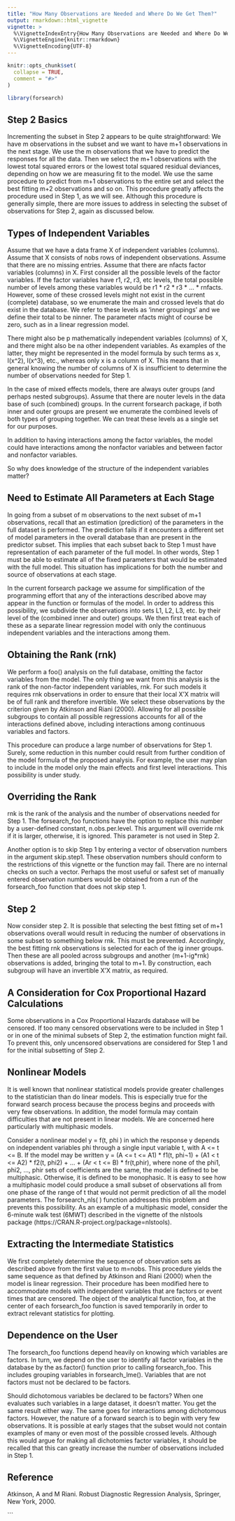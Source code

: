 ---
title: "How Many Observations are Needed and Where Do We Get Them?"
output: rmarkdown::html_vignette
vignette: >
  %\VignetteIndexEntry{How Many Observations are Needed and Where Do We Get Them?}
  %\VignetteEngine{knitr::rmarkdown}
  %\VignetteEncoding{UTF-8}
---

```{r, include = FALSE}
knitr::opts_chunk$set(
  collapse = TRUE,
  comment = "#>"
)
```

```{r setup}
library(forsearch)
```
## Step 2 Basics
Incrementing the subset in Step 2 appears to be quite straightforward:  We have m observations in the subset and we want to have m+1 observations in the next stage. We use the m observations that we have to predict the responses for all the data. Then we select the m+1 observations with the lowest total squared errors or the lowest total squared residual deviances, depending on how we are measuring fit to the model. We use the same procedure to predict from m+1 observations to the entire set and select the best fitting m+2 observations and so on. This procedure greatly affects the procedure used in Step 1, as we will see. Although this procedure is generally simple, there are more issues to address in selecting the subset of observations for Step 2, again as discussed below.

## Types of Independent Variables
Assume that we have a data frame X of independent variables (columns). Assume that X consists of nobs rows of independent observations. Assume that there are no missing entries. Assume that there are nfacts factor variables (columns) in X. First consider all the possible levels of the factor variables. If the factor variables have r1, r2, r3, etc levels, the total possible number of levels among these variables would be r1 * r2 * r3 * … * rnfacts. However, some of these crossed levels might not exist in the current (complete) database, so we enumerate the main and crossed levels that do exist in the database. We refer to these levels as ‘inner groupings’ and we define their total to be ninner. The parameter nfacts might of course be zero, such as in a linear regression model. 

There might also be p mathematically independent variables (columns) of X, and there might also be na other independent variables. As examples of the latter, they might be represented in the model formula by such terms as x, I(x^2), I(x^3), etc., whereas only x is a column of X. This means that in general knowing the number of columns of X is insufficient to determine the number of observations needed for Step 1.

In the case of mixed effects models, there are always outer groups (and perhaps nested subgroups). Assume that there are nouter levels in the data base of such (combined) groups. In the current forsearch package, if both inner and outer groups are present we enumerate the combined levels of both types of grouping together. We can treat these levels as a single set for our purposes.

In addition to having interactions among the factor variables, the model could have interactions among the nonfactor variables and between factor and nonfactor variables. 

So why does knowledge of the structure of the independent variables matter? 

## Need to Estimate All Parameters at Each Stage
In going from a subset of m observations to the next subset of m+1 observations, recall that an estimation (prediction) of the parameters in the full dataset is performed. The prediction fails if it encounters a different set of model parameters in the overall database than are present in the predictor subset. This implies that each subset back to Step 1 must have representation of each parameter of the full model. In other words, Step 1 must be able to estimate all of the fixed parameters that would be estimated with the full model. This situation has implications for both the number and source of observations at each stage. 

In the current forsearch package we assume for simplification of the programming effort that any of the interactions described above may appear in the function or formulas of the model. In order to address this possibility, we subdivide the observations into sets L1, L2, L3, etc. by their level of the (combined inner and outer) groups. We then first treat each of these as a separate linear regression model with only the continuous independent variables and the interactions among them. 

## Obtaining the Rank (rnk)
We perform a foo() analysis on the full database, omitting the factor variables from the model. The only thing we want from this analysis is the rank of the non-factor independent variables, rnk. For such models it requires rnk observations in order to ensure that their local X’X matrix will be of full rank and therefore invertible. We select these observations by the criterion given by Atkinson and Riani (2000). Allowing for all possible subgroups to contain all possible regressions accounts for all of the interactions defined above, including interactions among continuous variables and factors.

This procedure can produce a large number of observations for Step 1. Surely, some reduction in this number could result from further condition of the model formula of the proposed analysis.  For example, the user may plan to include in the model only the main effects and first level interactions. This possibility is under study.

## Overriding the Rank
 rnk is the rank of the analysis and the number of observations needed for Step 1. The forsearch_foo functions have the option to replace this number by a user-defined constant, n.obs.per.level. This argument will override rnk if it is larger, otherwise, it is ignored. This parameter is not used in Step 2.
 
Another option is to skip Step 1 by entering a vector of observation numbers in the argument skip.step1. These observation numbers should conform to the restrictions of this vignette or the function may fail. There are no internal checks on such a vector. Perhaps the most useful or safest set of manually entered observation numbers would be obtained from a run of the forsearch_foo function that does not skip step 1.

## Step 2
Now consider step 2. It is possible that selecting the best fitting set of m+1 observations overall would result in reducing the number of observations in some subset to something below rnk. This must be prevented. Accordingly, the best fitting rnk observations is selected for each of the ig inner groups.  Then these are all pooled across subgroups and another (m+1-ig*rnk) observations is added, bringing the total to m+1. By construction, each subgroup will have an invertible X’X matrix, as required.

## A Consideration for Cox Proportional Hazard Calculations
Some observations in a Cox Proportional Hazards database will be censored. If too many censored observations were to be included in Step 1 or in one of the minimal subsets of Step 2, the estimation function might fail. To prevent this, only uncensored observations are considered for Step 1 and for the initial subsetting of Step 2. 

## Nonlinear Models
It is well known that nonlinear statistical models provide greater challenges to the statistician than do linear models.  This is especially true for the forward search process because the process begins and proceeds with very few observations.  In addition, the model formula may contain difficulties that are not present in linear models.  We are concerned here particularly with multiphasic models.

Consider a nonlinear model y = f(t, phi ) in which the response y depends on independent variables phi through a single input variable t, with A <= t <= B.  If the model may be written 
y = (A <= t <= A1) * f1(t, phi¬1) + (A1 < t <= A2) * f2(t, phi2) + … + (Ar < t <= B) * fr(t,phir),
where none of the phi1, phi2, …, phir sets of coefficients are the same, the model is defined to be multiphasic. 
Otherwise, it is defined to be monophasic.  It is easy to see how a multiphasic model could produce a small subset of observations all from one phase of the range of t that would not permit prediction of all the model parameters. The forsearch_nls( ) function addresses this problem and prevents this possibility. As an example of a multiphasic model, consider the 6-minute walk test (6MWT) described in the vignette of the nlstools package (https://CRAN.R-project.org/package=nlstools).

## Extracting the Intermediate Statistics
We first completely determine the sequence of observation sets as described above from the first value to m=nobs. This procedure yields the same sequence as that defined by Atkinson and Riani (2000) when the model is linear regression. Their procedure has been modified here to accommodate models with independent variables that are factors or event times that are censored. The object of the analytical function, foo, at the center of each forsearch_foo function is saved temporarily in order to extract relevant statistics for plotting. 

## Dependence on the User
The forsearch_foo functions depend heavily on knowing which variables are factors. In turn, we depend on the user to identify all factor variables in the database by the as.factor() function prior to calling forsearch_foo. This includes grouping variables in forsearch_lme(). Variables that are not factors must not be declared to be factors.

Should dichotomous variables be declared to be factors? When one evaluates such variables in a large dataset, it doesn’t matter. You get the same result either way. The same goes for interactions among dichotomous factors. However, the nature of a forward search is to begin with very few observations. It is possible at early stages that the subset would not contain examples of many or even most of the possible crossed levels. Although this would argue for making all dichotomies factor variables, it should be recalled that this can greatly increase the number of observations included in Step 1.

## Reference

Atkinson, A and M Riani. Robust Diagnostic Regression Analysis, Springer, New York, 2000.

```